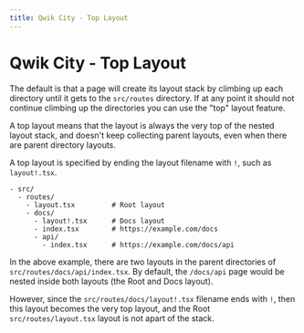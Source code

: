 ```yaml
---
title: Qwik City - Top Layout
---
```


# Qwik City - Top Layout

The default is that a page will create its layout stack by climbing up each directory until it gets to the `src/routes` directory. If at any point it should not continue climbing up the directories you can use the "top" layout feature.

A top layout means that the layout is always the very top of the nested layout stack, and doesn't keep collecting parent layouts, even when there are parent directory layouts.

A top layout is specified by ending the layout filename with `!`, such as `layout!.tsx`.

```
- src/
  - routes/
    - layout.tsx         # Root layout
    - docs/
      - layout!.tsx      # Docs layout
      - index.tsx        # https://example.com/docs
      - api/
        - index.tsx      # https://example.com/docs/api
```

In the above example, there are two layouts in the parent directories of `src/routes/docs/api/index.tsx`. By default, the `/docs/api` page would be nested inside both layouts (the Root and Docs layout). 

However, since the `src/routes/docs/layout!.tsx` filename ends with `!`, then this layout becomes the very top layout, and the Root `src/routes/layout.tsx` layout is not apart of the stack.
